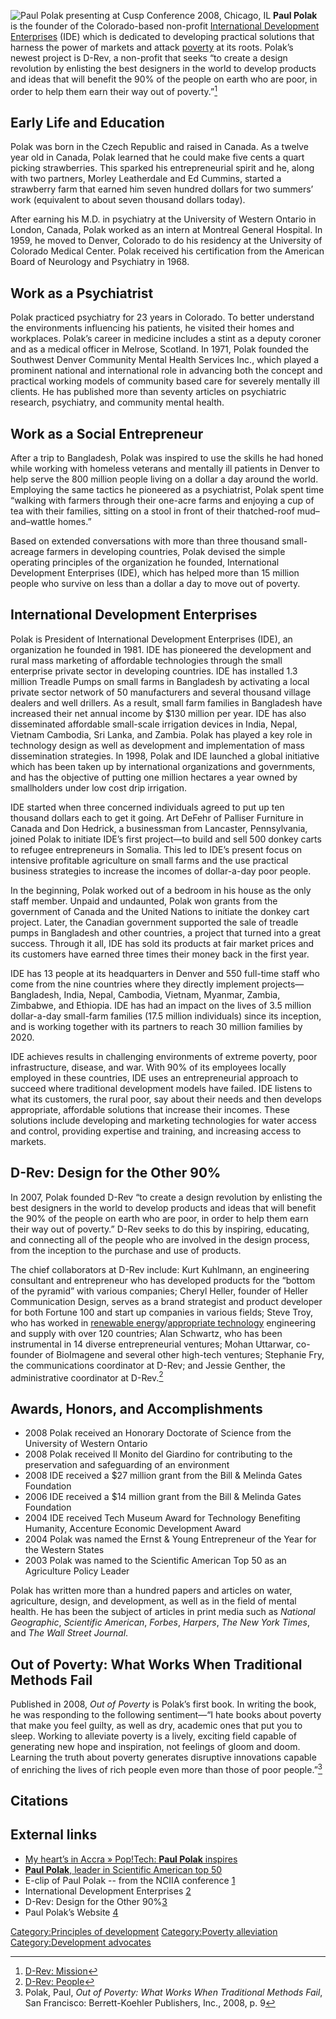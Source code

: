 [[File:Paul Polak Cusp Conference 2008.jpg|thumb|Paul Polak presenting at Cusp Conference 2008, Chicago, IL]]
'''Paul Polak''' is the founder of the Colorado-based non-profit [[International Development Enterprises]] (IDE) which is dedicated to developing practical solutions that harness the power of markets and attack [[poverty]] at its roots.  Polak’s newest project is D-Rev, a non-profit that seeks “to create a design revolution by enlisting the best designers in the world to develop products and ideas that will benefit the 90% of the people on earth who are poor, in order to help them earn their way out of poverty.”<ref>[http://www.d-rev.org/index.html D-Rev: Mission]</ref>

==Early Life and Education==

Polak was born in the Czech Republic and raised in Canada.  As a twelve year old in Canada, Polak learned that he could make five cents a quart picking strawberries.  This sparked his entrepreneurial spirit and he, along with two partners, Morley Leatherdale and Ed Cummins, started a strawberry farm that earned him seven hundred dollars for two summers’ work (equivalent to about seven thousand dollars today).

After earning his M.D. in psychiatry at the University of Western Ontario in London, Canada, Polak worked as an intern at Montreal General Hospital.  In 1959, he moved to Denver, Colorado to do his residency at the University of Colorado Medical Center.  Polak received his certification from the American Board of Neurology and Psychiatry in 1968.

==Work as a Psychiatrist==

Polak practiced psychiatry for 23 years in Colorado. To better understand the environments influencing his patients, he visited their homes and workplaces.  Polak’s career in medicine includes a stint as a deputy coroner and as a medical officer in Melrose, Scotland.  In 1971, Polak founded the Southwest Denver Community Mental Health Services Inc., which played a prominent national and international role in advancing both the concept and practical working models of community based care for severely mentally ill clients. He has published more than seventy articles on psychiatric research, psychiatry, and community mental health.

==Work as a Social Entrepreneur==

After a trip to Bangladesh, Polak was inspired to use the skills he had honed while working with homeless veterans and mentally ill patients in Denver to help serve the 800 million people living on a dollar a day around the world. Employing the same tactics he pioneered as a psychiatrist, Polak spent time “walking with farmers through their one-acre farms and enjoying a cup of tea with their families, sitting on a stool in front of their thatched-roof mud–and–wattle homes.”

Based on extended conversations with more than three thousand small-acreage farmers in developing countries, Polak devised the simple operating principles of the organization he founded, International Development Enterprises (IDE), which has helped more than 15 million people who survive on less than a dollar a day to move out of poverty. 

==International Development Enterprises==

Polak is President of International Development Enterprises (IDE), an organization he founded in 1981. IDE has pioneered the development and rural mass marketing of affordable technologies through the small enterprise private sector in developing countries. IDE has installed 1.3 million Treadle Pumps on small farms in Bangladesh by activating a local private sector network of 50 manufacturers and several thousand village dealers and well drillers. As a result, small farm families in Bangladesh have increased their net annual income by $130 million per year. IDE has also disseminated affordable small-scale irrigation devices in India, Nepal, Vietnam Cambodia, Sri Lanka, and Zambia. Polak has played a key role in technology design as well as development and implementation of mass dissemination strategies. In 1998, Polak and IDE launched a global initiative which has been taken up by international organizations and governments, and has the objective of putting one million hectares a year owned by smallholders under low cost drip irrigation.

IDE started when three concerned individuals agreed to put up ten thousand dollars each to get it going. Art DeFehr of Palliser Furniture in Canada and Don Hedrick, a businessman from Lancaster, Pennsylvania, joined Polak to initiate IDE’s first project—to build and sell 500 donkey carts to refugee entrepreneurs in Somalia.  This led to IDE’s present focus on intensive profitable agriculture on small farms and the use practical business strategies to increase the incomes of dollar-a-day poor people. 

In the beginning, Polak worked out of a bedroom in his house as the only staff member.  Unpaid and undaunted, Polak won grants from the government of Canada and the United Nations to initiate the donkey cart project.  Later, the Canadian government supported the sale of treadle pumps in Bangladesh and other countries, a project that turned into a great success. Through it all, IDE has sold its products at fair market prices and its customers have earned three times their money back in the first year. 

IDE has 13 people at its headquarters in Denver and 550 full-time staff who come from the nine countries where they directly implement projects—Bangladesh, India, Nepal, Cambodia, Vietnam, Myanmar, Zambia, Zimbabwe, and Ethiopia.  IDE has had an impact on the lives of 3.5 million dollar-a-day small-farm families (17.5 million individuals) since its inception, and is working together with its partners to reach 30 million families by 2020. 

IDE achieves results in challenging environments of extreme poverty, poor infrastructure, disease, and war. With 90% of its employees locally employed in these countries, IDE uses an entrepreneurial approach to succeed where traditional development models have failed. IDE listens to what its customers, the rural poor, say about their needs and then develops appropriate, affordable solutions that increase their incomes. These solutions include developing and marketing technologies for water access and control, providing expertise and training, and increasing access to markets. 

==D-Rev: Design for the Other 90%==

In 2007, Polak founded D-Rev “to create a design revolution by enlisting the best designers in the world to develop products and ideas that will benefit the 90% of the people on earth who are poor, in order to help them earn their way out of poverty.”  D-Rev seeks to do this by inspiring, educating, and connecting all of the people who are involved in the design process, from the inception to the purchase and use of products.

The chief collaborators at D-Rev include: Kurt Kuhlmann, an engineering consultant and entrepreneur who has developed products for the “bottom of the pyramid” with various companies; Cheryl Heller, founder of Heller Communication Design, serves as a brand strategist and product developer for both Fortune 100 and start up companies in various fields; Steve Troy, who has worked in [[renewable energy]]/[[appropriate technology]] engineering and supply with over 120 countries; Alan Schwartz, who has been instrumental in 14 diverse entrepreneurial ventures; Mohan Uttarwar, co-founder of BioImagene and several other high-tech ventures; Stephanie Fry, the communications coordinator at D-Rev; and Jessie Genther, the administrative coordinator at D-Rev.<ref>[http://www.d-rev.org/people.html D-Rev: People]</ref>

==Awards, Honors, and Accomplishments==

*2008 Polak received an Honorary Doctorate of Science from the University of Western Ontario
*2008 Polak received Il Monito del Giardino for contributing to the preservation and safeguarding of an environment
*2008 IDE received a $27 million grant from the Bill & Melinda Gates Foundation
*2006 IDE received a $14 million grant from the Bill & Melinda Gates Foundation
*2004 IDE received Tech Museum Award for Technology Benefiting Humanity, Accenture Economic Development Award
*2004 Polak was named the Ernst & Young Entrepreneur of the Year for the Western States
*2003 Polak was named to the Scientific American Top 50 as an Agriculture Policy Leader

Polak has written more than a hundred papers and articles on water, agriculture, design, and development, as well as in the field of mental health. He has been the subject of articles in print media such as ''National Geographic'', ''Scientific American'', ''Forbes'', ''Harpers'', ''The New York Times'', and ''The Wall Street Journal''.

==Out of Poverty: What Works When Traditional Methods Fail==

Published in 2008, ''Out of Poverty'' is Polak’s first book.  In writing the book, he was responding to the following sentiment—“I hate books about poverty that make you feel guilty, as well as dry, academic ones that put you to sleep. Working to alleviate poverty is a lively, exciting field capable of generating new hope and inspiration, not feelings of gloom and doom. Learning the truth about poverty generates disruptive innovations capable of enriching the lives of rich people even more than those of poor people.”<ref>Polak, Paul, ''Out of Poverty: What Works When Traditional Methods Fail'', San Francisco: Berrett-Koehler Publishers, Inc., 2008, p. 9</ref>

==Citations==
<references/>

== External links ==

*[http://www.ethanzuckerman.com/blog/2007/10/18/poptech-paul-polak-inspires/ My heart’s in Accra » Pop!Tech: '''Paul Polak''' inspires]
*[http://www.irc.nl/page/7490  '''Paul Polak''', leader in Scientific American top 50]
*E-clip of Paul Polak -- from the NCIIA conference [http://lincoln.mannlib.cornell.edu/eclips_cases/podcasts/Polak_podcast.mp3]
*International Development Enterprises [http://www.ideorg.org/]<br />
*D-Rev: Design for the Other 90%[http://www.d-rev.org/]<br />
*Paul Polak’s Website [http://www.paulpolak.com/]<br />


[[Category:Principles of development]]
[[Category:Poverty alleviation]]
[[Category:Development advocates]]